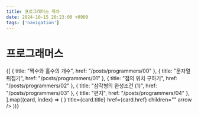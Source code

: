 ```yaml
---
title: 프로그래머스 목차
date: 2024-10-15 20:23:00 +0900
tags: ['navigation']
---
```



# 프로그래머스

<Cards>
	{[
		{ title: "짝수와 홀수의 개수", href: "/posts/programmers/00" },
		{ title: "문자열 뒤집기", href: "/posts/programmers/01" },
		{ title: "점의 위치 구하기", href: "/posts/programmers/02" },
		{ title: "삼각형의 완성조건 (1)", href: "/posts/programmers/03" },
		{ title: "편지", href: "/posts/programmers/04" },
	].map((card, index) => (
		<Card
			key={index}
			icon={<NextraIcon name="code" />}
			title={card.title}
			href={card.href}
			children=""
			arrow
		/>
	))}
</Cards>